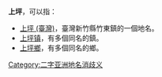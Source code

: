 '''上坪'''，可以指：
* [[上坪_(臺灣)|上坪 (臺灣)]]，臺灣新竹縣竹東鎮的一個地名。
* [[上坪镇|上坪镇]]，有多個同名的鎮。
* [[上坪鄉|上坪鄉]]，有多個同名的鄉。
{{disambig}}
[[Category:二字亚洲地名消歧义|Category:二字亚洲地名消歧义]]